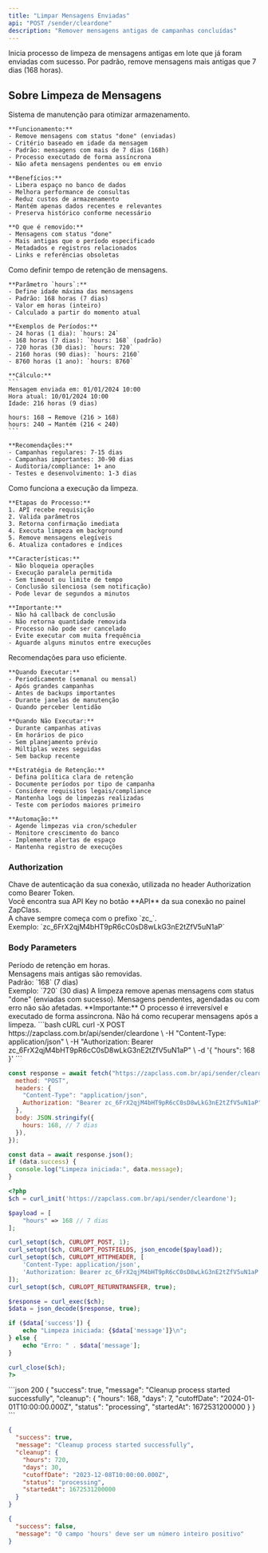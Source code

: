 ```yaml
---
title: "Limpar Mensagens Enviadas"
api: "POST /sender/cleardone"
description: "Remover mensagens antigas de campanhas concluídas"
---
```


Inicia processo de limpeza de mensagens antigas em lote que já foram enviadas com sucesso. Por padrão, remove mensagens mais antigas que 7 dias (168 horas).

## Sobre Limpeza de Mensagens

<AccordionGroup>
  <Accordion title="O que é a Limpeza Automática" icon="broom">
    Sistema de manutenção para otimizar armazenamento.

    **Funcionamento:**
    - Remove mensagens com status "done" (enviadas)
    - Critério baseado em idade da mensagem
    - Padrão: mensagens com mais de 7 dias (168h)
    - Processo executado de forma assíncrona
    - Não afeta mensagens pendentes ou em envio

    **Benefícios:**
    - Libera espaço no banco de dados
    - Melhora performance de consultas
    - Reduz custos de armazenamento
    - Mantém apenas dados recentes e relevantes
    - Preserva histórico conforme necessário

    **O que é removido:**
    - Mensagens com status "done"
    - Mais antigas que o período especificado
    - Metadados e registros relacionados
    - Links e referências obsoletas

  </Accordion>

  <Accordion title="Configuração do Período" icon="clock">
    Como definir tempo de retenção de mensagens.

    **Parâmetro `hours`:**
    - Define idade máxima das mensagens
    - Padrão: 168 horas (7 dias)
    - Valor em horas (inteiro)
    - Calculado a partir do momento atual

    **Exemplos de Períodos:**
    - 24 horas (1 dia): `hours: 24`
    - 168 horas (7 dias): `hours: 168` (padrão)
    - 720 horas (30 dias): `hours: 720`
    - 2160 horas (90 dias): `hours: 2160`
    - 8760 horas (1 ano): `hours: 8760`

    **Cálculo:**
    ```
    Mensagem enviada em: 01/01/2024 10:00
    Hora atual: 10/01/2024 10:00
    Idade: 216 horas (9 dias)

    hours: 168 → Remove (216 > 168)
    hours: 240 → Mantém (216 < 240)
    ```

    **Recomendações:**
    - Campanhas regulares: 7-15 dias
    - Campanhas importantes: 30-90 dias
    - Auditoria/compliance: 1+ ano
    - Testes e desenvolvimento: 1-3 dias

  </Accordion>

  <Accordion title="Processo Assíncrono" icon="arrows-rotate">
    Como funciona a execução da limpeza.

    **Etapas do Processo:**
    1. API recebe requisição
    2. Valida parâmetros
    3. Retorna confirmação imediata
    4. Executa limpeza em background
    5. Remove mensagens elegíveis
    6. Atualiza contadores e índices

    **Características:**
    - Não bloqueia operações
    - Execução paralela permitida
    - Sem timeout ou limite de tempo
    - Conclusão silenciosa (sem notificação)
    - Pode levar de segundos a minutos

    **Importante:**
    - Não há callback de conclusão
    - Não retorna quantidade removida
    - Processo não pode ser cancelado
    - Evite executar com muita frequência
    - Aguarde alguns minutos entre execuções

  </Accordion>

  <Accordion title="Boas Práticas" icon="thumbs-up">
    Recomendações para uso eficiente.

    **Quando Executar:**
    - Periodicamente (semanal ou mensal)
    - Após grandes campanhas
    - Antes de backups importantes
    - Durante janelas de manutenção
    - Quando perceber lentidão

    **Quando Não Executar:**
    - Durante campanhas ativas
    - Em horários de pico
    - Sem planejamento prévio
    - Múltiplas vezes seguidas
    - Sem backup recente

    **Estratégia de Retenção:**
    - Defina política clara de retenção
    - Documente períodos por tipo de campanha
    - Considere requisitos legais/compliance
    - Mantenha logs de limpezas realizadas
    - Teste com períodos maiores primeiro

    **Automação:**
    - Agende limpezas via cron/scheduler
    - Monitore crescimento do banco
    - Implemente alertas de espaço
    - Mantenha registro de execuções

  </Accordion>
</AccordionGroup>

### Authorization

<ParamField path="api_key" type="string" required>
  Chave de autenticação da sua conexão, utilizada no header Authorization como
  Bearer Token. <br />
  Você encontra sua API Key no botão **API** da sua conexão no painel ZapClass. <br />
  A chave sempre começa com o prefixo `zc_`. <br />
  Exemplo: `zc_6FrX2qjM4bHT9pR6cC0sD8wLkG3nE2tZfV5uN1aP`
</ParamField>

### Body Parameters

<ParamField path="hours" type="integer">
  Período de retenção em horas. <br />
  Mensagens mais antigas são removidas. <br />
  Padrão: `168` (7 dias) <br />
  Exemplo: `720` (30 dias)
</ParamField>

<Info>
  A limpeza remove apenas mensagens com status "done" (enviadas com sucesso).
  Mensagens pendentes, agendadas ou com erro não são afetadas.
</Info>

<Warning>
  **Importante:** O processo é irreversível e executado de forma assíncrona. Não
  há como recuperar mensagens após a limpeza.
</Warning>

<RequestExample>
```bash cURL
curl -X POST https://zapclass.com.br/api/sender/cleardone \
  -H "Content-Type: application/json" \
  -H "Authorization: Bearer zc_6FrX2qjM4bHT9pR6cC0sD8wLkG3nE2tZfV5uN1aP" \
  -d '{
    "hours": 168
  }'
```

```javascript JavaScript
const response = await fetch("https://zapclass.com.br/api/sender/cleardone", {
  method: "POST",
  headers: {
    "Content-Type": "application/json",
    Authorization: "Bearer zc_6FrX2qjM4bHT9pR6cC0sD8wLkG3nE2tZfV5uN1aP",
  },
  body: JSON.stringify({
    hours: 168, // 7 dias
  }),
});

const data = await response.json();
if (data.success) {
  console.log("Limpeza iniciada:", data.message);
}
```

```php PHP
<?php
$ch = curl_init('https://zapclass.com.br/api/sender/cleardone');

$payload = [
    "hours" => 168 // 7 dias
];

curl_setopt($ch, CURLOPT_POST, 1);
curl_setopt($ch, CURLOPT_POSTFIELDS, json_encode($payload));
curl_setopt($ch, CURLOPT_HTTPHEADER, [
    'Content-Type: application/json',
    'Authorization: Bearer zc_6FrX2qjM4bHT9pR6cC0sD8wLkG3nE2tZfV5uN1aP'
]);
curl_setopt($ch, CURLOPT_RETURNTRANSFER, true);

$response = curl_exec($ch);
$data = json_decode($response, true);

if ($data['success']) {
    echo "Limpeza iniciada: {$data['message']}\n";
} else {
    echo "Erro: " . $data['message'];
}

curl_close($ch);
?>
```

</RequestExample>

<ResponseExample>
```json 200
{
  "success": true,
  "message": "Cleanup process started successfully",
  "cleanup": {
    "hours": 168,
    "days": 7,
    "cutoffDate": "2024-01-01T10:00:00.000Z",
    "status": "processing",
    "startedAt": 1672531200000
  }
}
```

```json 200
{
  "success": true,
  "message": "Cleanup process started successfully",
  "cleanup": {
    "hours": 720,
    "days": 30,
    "cutoffDate": "2023-12-08T10:00:00.000Z",
    "status": "processing",
    "startedAt": 1672531200000
  }
}
```

```json 400
{
  "success": false,
  "message": "O campo 'hours' deve ser um número inteiro positivo"
}
```

</ResponseExample>
